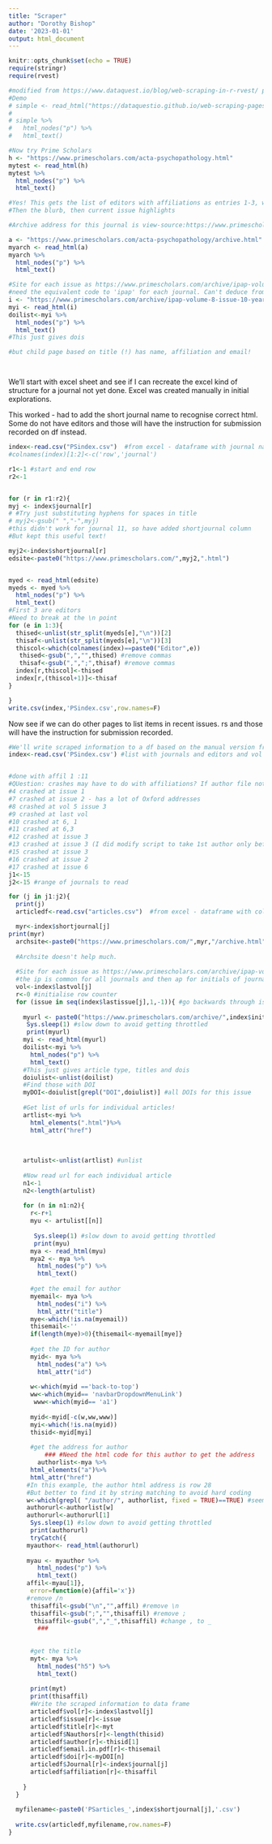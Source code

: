 ```yaml
---
title: "Scraper"
author: "Dorothy Bishop"
date: '2023-01-01'
output: html_document
---
```


```r
knitr::opts_chunk$set(echo = TRUE)
require(stringr)
require(rvest)
```


```r

#modified from https://www.dataquest.io/blog/web-scraping-in-r-rvest/ plus stack_overflow!
#Demo
# simple <- read_html("https://dataquestio.github.io/web-scraping-pages/simple.html")
# 
# simple %>%
#   html_nodes("p") %>%
#   html_text()

#Now try Prime Scholars
h <- "https://www.primescholars.com/acta-psychopathology.html"
mytest <- read_html(h)
mytest %>%
  html_nodes("p") %>%
  html_text()

#Yes! This gets the list of editors with affiliations as entries 1-3, with \n divider before both name and affiliation
#Then the blurb, then current issue highlights

#Archive address for this journal is view-source:https://www.primescholars.com/acta-psychopathology/archive.html

a <- "https://www.primescholars.com/acta-psychopathology/archive.html"
myarch <- read_html(a)
myarch %>%
  html_nodes("p") %>%
  html_text()

#Site for each issue as https://www.primescholars.com/archive/ipap-volume-8-issue-10-year-2022.html
#need the equivalent code to 'ipap' for each journal. Can't deduce from the title, so this is now also in the excel sheet. 
i <- "https://www.primescholars.com/archive/ipap-volume-8-issue-10-year-2022.html"
myi <- read_html(i)
doilist<-myi %>%
  html_nodes("p") %>%
  html_text()
#This just gives dois

#but child page based on title (!) has name, affiliation and email!




```



We'll start with excel sheet and see if I can recreate the excel kind of structure for a journal not yet done.
Excel was created manually in initial explorations. 

This worked - had to add the short journal name to recognise correct html. Some do not have editors and those will have the instruction for submission recorded on df instead.

```r
index<-read.csv("PSindex.csv")  #from excel - dataframe with journal names
#colnames(index)[1:2]<-c('row','journal')

r1<-1 #start and end row
r2<-1


for (r in r1:r2){
myj <- index$journal[r]
# #Try just substituting hyphens for spaces in title
# myj2<-gsub(" ","-",myj)
#this didn't work for journal 11, so have added shortjournal column
#But kept this useful text!

myj2<-index$shortjournal[r]
edsite<-paste0("https://www.primescholars.com/",myj2,".html")


myed <- read_html(edsite)
myeds <- myed %>%
  html_nodes("p") %>%
  html_text()
#First 3 are editors
#Need to break at the \n point
for (e in 1:3){
  thised<-unlist(str_split(myeds[e],"\n"))[2]
  thisaf<-unlist(str_split(myeds[e],"\n"))[3]
  thiscol<-which(colnames(index)==paste0("Editor",e))
   thised<-gsub(",","",thised) #remove commas
   thisaf<-gsub(",",";",thisaf) #remove commas
  index[r,thiscol]<-thised
  index[r,(thiscol+1)]<-thisaf
}

}
write.csv(index,'PSindex.csv',row.names=F)


```

Now see if we can do other pages to list items in recent issues.
rs and those will have the instruction for submission recorded.

```r
#We'll write scraped information to a df based on the manual version from excel
index<-read.csv('PSindex.csv') #list with journals and editors and vol and issue nums


#done with affil 1 :11
#QUestion: crashes may have to do with affiliations? If author file not there
#4 crashed at issue 1
#7 crashed at issue 2 - has a lot of Oxford addresses
#8 crashed at vol 5 issue 3
#9 crashed at last vol
#10 crashed at 6, 1
#11 crashed at 6,3
#12 crashed at issue 3
#13 crashed at issue 3 (I did modify script to take 1st author only before this)
#15 crashed at issue 3
#16 crashed at issue 2
#17 crashed at issue 6
j1<-15
j2<-15 #range of journals to read

for (j in j1:j2){
  print(j)
  articledf<-read.csv("articles.csv")  #from excel - dataframe with col names, up to 100 rows

  myr<-index$shortjournal[j]
print(myr)
  archsite<-paste0("https://www.primescholars.com/",myr,"/archive.html")
  
  #Archsite doesn't help much.
  
  #Site for each issue as https://www.primescholars.com/archive/ipap-volume-8-issue-10-year-2022.html
  #the ip is common for all journals and then ap for initials of journal
  vol<-index$lastvol[j]
  r<-0 #initialise row counter
  for (issue in seq(index$lastissue[j],1,-1)){ #go backwards through issues
    
    myurl <- paste0("https://www.primescholars.com/archive/",index$initjournal[j],"-volume-",vol,"-issue-",issue,"-year-2022.html")
     Sys.sleep(1) #slow down to avoid getting throttled
     print(myurl)
    myi <- read_html(myurl)
    doilist<-myi %>%
      html_nodes("p") %>%
      html_text()
    #This just gives article type, titles and dois
    doiulist<-unlist(doilist)
    #Find those with DOI
    myDOI<-doiulist[grepl("DOI",doiulist)] #all DOIs for this issue
    
    #Get list of urls for individual articles!
    artlist<-myi %>%
      html_elements(".html")%>%
      html_attr("href")
    
  
    
    artulist<-unlist(artlist) #unlist
    
    #Now read url for each individual article
    n1<-1
    n2<-length(artulist)
    
    for (n in n1:n2){
      r<-r+1
      myu <- artulist[[n]]
      
       Sys.sleep(1) #slow down to avoid getting throttled
       print(myu)
      mya <- read_html(myu)
      mya2 <- mya %>%
        html_nodes("p") %>%
        html_text()
      
      #get the email for author
      myemail<- mya %>%
        html_nodes("i") %>%
        html_attr("title")
      mye<-which(!is.na(myemail))
      thisemail<-''
      if(length(mye)>0){thisemail<-myemail[mye]}
      
      #get the ID for author
      myid<- mya %>%
        html_nodes("a") %>%
        html_attr("id")
      
      w<-which(myid =='back-to-top')
      ww<-which(myid== 'navbarDropdownMenuLink')
       www<-which(myid== 'a1')
       
      myid<-myid[-c(w,ww,www)]
      myi<-which(!is.na(myid))
      thisid<-myid[myi]
      
      #get the address for author
          ### #Need the html code for this author to get the address
        authorlist<-mya %>%
      html_elements("a")%>%
      html_attr("href")
     #In this example, the author html address is row 28
     #But better to find it by string matching to avoid hard coding
     w<-which(grepl( "/author/", authorlist, fixed = TRUE)==TRUE) #seems clumsy but works
     authorurl<-authorlist[w]
     authorurl<-authorurl[1]
      Sys.sleep(1) #slow down to avoid getting throttled
      print(authorurl)
      tryCatch({
     myauthor<- read_html(authorurl)
    
     myau <- myauthor %>%
        html_nodes("p") %>%
        html_text()
     affil<-myau[1]},
      error=function(e){affil='x'})
     #remove /n
      thisaffil<-gsub("\n","",affil) #remove \n
      thisaffil<-gsub(";","",thisaffil) #remove ;
       thisaffil<-gsub(",","_",thisaffil) #change , to _
        ###
      
      
      #get the title
      myt<- mya %>%
        html_nodes("h5") %>%
        html_text()
      
      print(myt)
      print(thisaffil)
      #Write the scraped information to data frame
      articledf$vol[r]<-index$lastvol[j]
      articledf$issue[r]<-issue
      articledf$title[r]<-myt
      articledf$Nauthors[r]<-length(thisid)
      articledf$author[r]<-thisid[1]
      articledf$email.in.pdf[r]<-thisemail
      articledf$doi[r]<-myDOI[n]
      articledf$Journal[r]<-index$journal[j]
      articledf$affiliation[r]<-thisaffil
      
    }
  }
  
  myfilename<-paste0('PSarticles_',index$shortjournal[j],'.csv')
  
  write.csv(articledf,myfilename,row.names=F)
}

```

